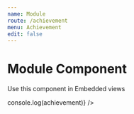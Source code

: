 ```yaml
---
name: Module
route: /achievement
menu: Achievement
edit: false
---
```



# Module Component

Use this component in Embedded views

<Playground>
	<div style={{ width: "100%", maxWidth: "550px", height: "650px", margin: "auto" }}>
		<AchievementModuleComponent
			achievements={Achievements}
			open={(achievement) => console.log(achievement)}
		/>
	</div>
</Playground>

<Props of={AchievementModuleComponent} />
